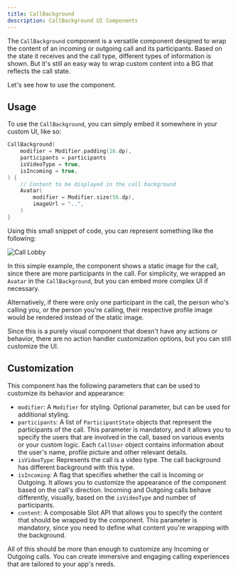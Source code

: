 ```yaml
---
title: CallBackground
description: CallBackground UI Components
---
```


The `CallBackground` component is a versatile component designed to wrap the content of an incoming or outgoing call and its participants. Based on the state it receives and the call type, different types of information is shown. But it's still an easy way to wrap custom content into a BG that reflects the call state.

Let's see how to use the component.

## Usage

To use the `CallBackground`, you can simply embed it somewhere in your custom UI, like so:

```kotlin
CallBackground(
    modifier = Modifier.padding(16.dp),
    participants = participants
    isVideoType = true,
    isIncoming = true,
) {
    // Content to be displayed in the call background
    Avatar(
        modifier = Modifier.size(56.dp),
        imageUrl = "..",
    )
}
```

Using this small snippet of code, you can represent something like the following:

![Call Lobby](../assets/cookbook/user-avatar-background.png)

In this simple example, the component shows a static image for the call, since there are more participants in the call. For simplicity, we wrapped an `Avatar` in the `CallBackground`, but you can embed more complex UI if necessary.

Alternatively, if there were only one participant in the call, the person who's calling you, or the person you're calling, their respective profile image would be rendered instead of the static image.

Since this is a purely visual component that doesn't have any actions or behavior, there are no action handler customization options, but you can still customize the UI.

## Customization

This component has the following parameters that can be used to customize its behavior and appearance:

- `modifier`: A `Modifier` for styling. Optional parameter, but can be used for additional styling.
- `participants`: A list of `ParticipantState` objects that represent the participants of the call. This parameter is mandatory, and it allows you to specify the users that are involved in the call, based on various events or your custom logic. Each `CallUser` object contains information about the user's name, profile picture and other relevant details.
- `isVideoType`: Represents the call is a video type. The call background has different background with this type.
- `isIncoming`: A flag that specifies whether the call is Incoming or Outgoing. It allows you to customize the appearance of the component based on the call's direction. Incoming and Outgoing calls behave differently, visually, based on the `isVideoType` and number of participants.
- `content`: A composable Slot API that allows you to specify the content that should be wrapped by the component. This parameter is mandatory, since you need to define what content you're wrapping with the background.

All of this should be more than enough to customize any Incoming or Outgoing calls. You can create immersive and engaging calling experiences that are tailored to your app's needs.